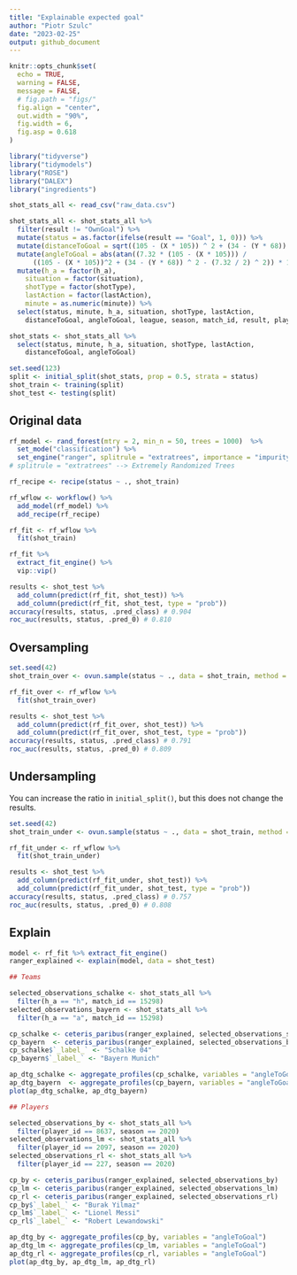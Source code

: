 ---
title: "Explainable expected goal"
author: "Piotr Szulc"
date: "2023-02-25"
output: github_document
---

```{r setup, include=FALSE}
knitr::opts_chunk$set(
  echo = TRUE,
  warning = FALSE,
  message = FALSE, 
  # fig.path = "figs/"
  fig.align = "center",
  out.width = "90%",
  fig.width = 6,
  fig.asp = 0.618
)
```

```{r}
library("tidyverse")
library("tidymodels")
library("ROSE")
library("DALEX")
library("ingredients")

shot_stats_all <- read_csv("raw_data.csv")

shot_stats_all <- shot_stats_all %>% 
  filter(result != "OwnGoal") %>%
  mutate(status = as.factor(ifelse(result == "Goal", 1, 0))) %>%
  mutate(distanceToGoal = sqrt((105 - (X * 105)) ^ 2 + (34 - (Y * 68)) ^ 2)) %>%
  mutate(angleToGoal = abs(atan((7.32 * (105 - (X * 105))) / 
      ((105 - (X * 105))^2 + (34 - (Y * 68)) ^ 2 - (7.32 / 2) ^ 2)) * 180 / pi)) %>%
  mutate(h_a = factor(h_a),
    situation = factor(situation),
    shotType = factor(shotType),
    lastAction = factor(lastAction),
    minute = as.numeric(minute)) %>%
  select(status, minute, h_a, situation, shotType, lastAction, 
    distanceToGoal, angleToGoal, league, season, match_id, result, player_id)

shot_stats <- shot_stats_all %>%
  select(status, minute, h_a, situation, shotType, lastAction, 
    distanceToGoal, angleToGoal)

set.seed(123)
split <- initial_split(shot_stats, prop = 0.5, strata = status)
shot_train <- training(split)
shot_test <- testing(split)
```

## Original data

```{r}
rf_model <- rand_forest(mtry = 2, min_n = 50, trees = 1000)  %>% 
  set_mode("classification") %>% 
  set_engine("ranger", splitrule = "extratrees", importance = "impurity")
# splitrule = "extratrees" --> Extremely Randomized Trees

rf_recipe <- recipe(status ~ ., shot_train)

rf_wflow <- workflow() %>%
  add_model(rf_model) %>%
  add_recipe(rf_recipe)

rf_fit <- rf_wflow %>% 
  fit(shot_train)

rf_fit %>% 
  extract_fit_engine() %>%
  vip::vip()

results <- shot_test %>% 
  add_column(predict(rf_fit, shot_test)) %>% 
  add_column(predict(rf_fit, shot_test, type = "prob"))
accuracy(results, status, .pred_class) # 0.904
roc_auc(results, status, .pred_0) # 0.810
```

## Oversampling

```{r}
set.seed(42)
shot_train_over <- ovun.sample(status ~ ., data = shot_train, method = "over")$data

rf_fit_over <- rf_wflow %>% 
  fit(shot_train_over)

results <- shot_test %>% 
  add_column(predict(rf_fit_over, shot_test)) %>% 
  add_column(predict(rf_fit_over, shot_test, type = "prob"))
accuracy(results, status, .pred_class) # 0.791
roc_auc(results, status, .pred_0) # 0.809
```

## Undersampling

You can increase the ratio in `initial_split()`, but this does not change the results.

```{r}
set.seed(42)
shot_train_under <- ovun.sample(status ~ ., data = shot_train, method = "under")$data

rf_fit_under <- rf_wflow %>% 
  fit(shot_train_under)

results <- shot_test %>% 
  add_column(predict(rf_fit_under, shot_test)) %>% 
  add_column(predict(rf_fit_under, shot_test, type = "prob"))
accuracy(results, status, .pred_class) # 0.757
roc_auc(results, status, .pred_0) # 0.808
```

## Explain

```{r fig.asp = 1}
model <- rf_fit %>% extract_fit_engine()
ranger_explained <- explain(model, data = shot_test)

## Teams

selected_observations_schalke <- shot_stats_all %>%
  filter(h_a == "h", match_id == 15298)
selected_observations_bayern <- shot_stats_all %>%
  filter(h_a == "a", match_id == 15298)

cp_schalke <- ceteris_paribus(ranger_explained, selected_observations_schalke)
cp_bayern  <- ceteris_paribus(ranger_explained, selected_observations_bayern)
cp_schalke$`_label_` <- "Schalke 04"
cp_bayern$`_label_` <- "Bayern Munich"

ap_dtg_schalke <- aggregate_profiles(cp_schalke, variables = "angleToGoal")
ap_dtg_bayern  <- aggregate_profiles(cp_bayern, variables = "angleToGoal")
plot(ap_dtg_schalke, ap_dtg_bayern)

## Players

selected_observations_by <- shot_stats_all %>%
  filter(player_id == 8637, season == 2020)
selected_observations_lm <- shot_stats_all %>%
  filter(player_id == 2097, season == 2020)
selected_observations_rl <- shot_stats_all %>%
  filter(player_id == 227, season == 2020)

cp_by <- ceteris_paribus(ranger_explained, selected_observations_by)
cp_lm <- ceteris_paribus(ranger_explained, selected_observations_lm)
cp_rl <- ceteris_paribus(ranger_explained, selected_observations_rl)
cp_by$`_label_` <- "Burak Yilmaz"
cp_lm$`_label_` <- "Lionel Messi"
cp_rl$`_label_` <- "Robert Lewandowski"

ap_dtg_by <- aggregate_profiles(cp_by, variables = "angleToGoal")
ap_dtg_lm <- aggregate_profiles(cp_lm, variables = "angleToGoal")
ap_dtg_rl <- aggregate_profiles(cp_rl, variables = "angleToGoal")
plot(ap_dtg_by, ap_dtg_lm, ap_dtg_rl)
```

